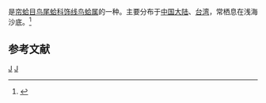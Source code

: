 {{noteTA
|T=zh-cn:棘小鸟蛤; zh-tw:白霜鳥尾蛤;
|1=zh-cn:棘小鸟蛤; zh-tw:白霜鳥尾蛤;
}}
{{Speciesbox
| taxon = Nemocardium exasperatum
| binomial_authority = (Sowerby, 1841)
}}
{{地区用词4|start=学名：''{{lang|la|Nemocardium exasperatum}}''|cn=棘小鸟蛤|tw=白霜鳥尾蛤|as=称}}是[[帘蛤目|帘蛤目]][[鸟尾蛤科|鸟尾蛤科]][[饰线鸟蛤属|饰线鸟蛤属]]的一种。主要分布于[[中国大陆|中国大陆]]、[[台湾|台湾]]，常栖息在浅海沙底。<ref>{{cite web|url=http://shell.sinica.edu.tw/chinese/shellbase_detail.php?science_no=2473|title=国际贝库：棘小鸟蛤|publisher=台湾贝类资料库|accessdate=2009-08-11|archive-date=2016-03-04|archive-url=https://web.archive.org/web/20160304104359/http://shell.sinica.edu.tw/chinese/shellbase_detail.php?science_no=2473|dead-url=no}}</ref>

== 参考文献 ==
{{reflist}}
{{Taxonbar|from=Q11116754}}

[[Category:饰线鸟蛤属|J]]
[[Category:_1844年描述的动物|J]]